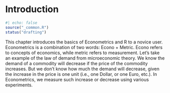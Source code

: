 # Introduction

```r
#| echo: false
source("_common.R")
status("drafting")
```

```{=latex}
\begin{objectives}{In this chapter, you will learn to}
\begin{itemize}

\item{Importance of regression analysis in econometrics}

\item{Overview of the book's structure and goals}

\item{Introduction to R programming language and its relevance to econometric analysis}

\end{itemize}

\end{objectives}
```
This chapter introduces the basics of Econometrics and R to a novice user. Econometrics is a combination of two words: Econo + Metric. Econo refers to concepts of economics, while metric refers to measurement. Let's take an example of the law of demand from microeconomic theory. We know the demand of a commodity will decrease if the price of the commodity increases. But we don't know how much the demand will decrease, given the increase in the price is one unit (i.e., one Dollar, or one Euro, etc.). In Econometrics, we measure such increase or decrease using various experiments.
